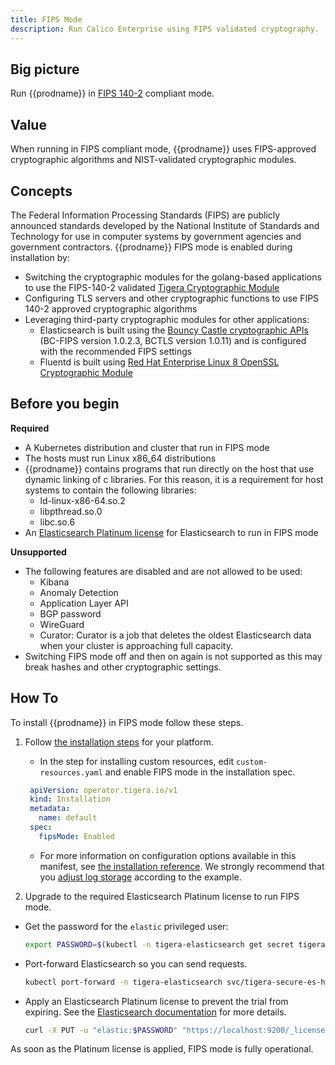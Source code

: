 ```yaml
---
title: FIPS Mode
description: Run Calico Enterprise using FIPS validated cryptography.
---
```


## Big picture

Run {{prodname}} in [FIPS 140-2](https://csrc.nist.gov/publications/detail/fips/140/2/final) compliant mode.

## Value 

When running in FIPS compliant mode, {{prodname}} uses FIPS-approved cryptographic algorithms and NIST-validated cryptographic modules.

## Concepts

The Federal Information Processing Standards (FIPS) are publicly announced standards developed by 
the National Institute of Standards and Technology for use in computer systems by government 
agencies and government contractors. {{prodname}} FIPS mode is enabled during installation by:
- Switching the cryptographic modules for the golang-based applications to use the FIPS-140-2 validated [Tigera Cryptographic Module](https://csrc.nist.gov/projects/cryptographic-module-validation-program/certificate/4095)
- Configuring TLS servers and other cryptographic functions to use FIPS 140-2 approved cryptographic algorithms
- Leveraging third-party cryptographic modules for other applications:
  - Elasticsearch is built using the [Bouncy Castle cryptographic APIs](https://csrc.nist.gov/projects/cryptographic-module-validation-program/certificate/3514) (BC-FIPS version 1.0.2.3,  BCTLS version 1.0.11) and is configured with the recommended FIPS settings
  - Fluentd is built using [Red Hat Enterprise Linux 8 OpenSSL Cryptographic Module](https://csrc.nist.gov/projects/cryptographic-module-validation-program/certificate/3842)

## Before you begin

**Required**
- A Kubernetes distribution and cluster that run in FIPS mode
- The hosts must run Linux x86_64 distributions
- {{prodname}} contains programs that run directly on the host that use dynamic linking of c libraries. For this reason,
  it is a requirement for host systems to contain the following libraries:
  - ld-linux-x86-64.so.2
  - libpthread.so.0
  - libc.so.6
- An [Elasticsearch Platinum license](https://www.elastic.co/subscriptions) for Elasticsearch to run in FIPS mode

**Unsupported**

- The following features are disabled and are not allowed to be used:
  - Kibana
  - Anomaly Detection
  - Application Layer API
  - BGP password
  - WireGuard
  - Curator: Curator is a job that deletes the oldest Elasticsearch data when your cluster is approaching full capacity.
- Switching FIPS mode off and then on again is not supported as this may break hashes and other cryptographic settings.

## How To

To install {{prodname}} in FIPS mode follow these steps.

1. Follow [the installation steps](../getting-started/install-on-clusters/kubernetes/index.mdx) for your platform. 

   - In the step for installing custom resources, edit `custom-resources.yaml` and enable FIPS mode in the installation spec.

   ```yaml
    apiVersion: operator.tigera.io/v1
    kind: Installation
    metadata:
      name: default
    spec:
      fipsMode: Enabled
    ```
   
   - For more information on configuration options available in this manifest, see [the installation reference](../reference/installation/api.mdx). 
      We strongly recommend that you [adjust log storage](logstorage/adjust-log-storage-size.mdx) according to the example.

2.  Upgrade to the required Elasticsearch Platinum license to run FIPS mode.

   - Get the password for the `elastic` privileged user:
   
     ```bash
     export PASSWORD=$(kubectl -n tigera-elasticsearch get secret tigera-secure-es-elastic-user -o go-template='{{.data.elastic | base64decode}}')
     ```
   
   - Port-forward Elasticsearch so you can send requests.

     ```bash
     kubectl port-forward -n tigera-elasticsearch svc/tigera-secure-es-http 9200
     ```

   - Apply an Elasticsearch Platinum license to prevent the trial from expiring. See the 
   [Elasticsearch documentation](https://www.elastic.co/guide/en/elasticsearch/reference/current/update-license.html) 
   for more details.
   
     ```bash
     curl -X PUT -u "elastic:$PASSWORD" "https://localhost:9200/_license?pretty" -H 'Content-Type: application/json' -d'  {"licenses": [ <your license> ]}'
     ```

As soon as the Platinum license is applied, FIPS mode is fully operational.
